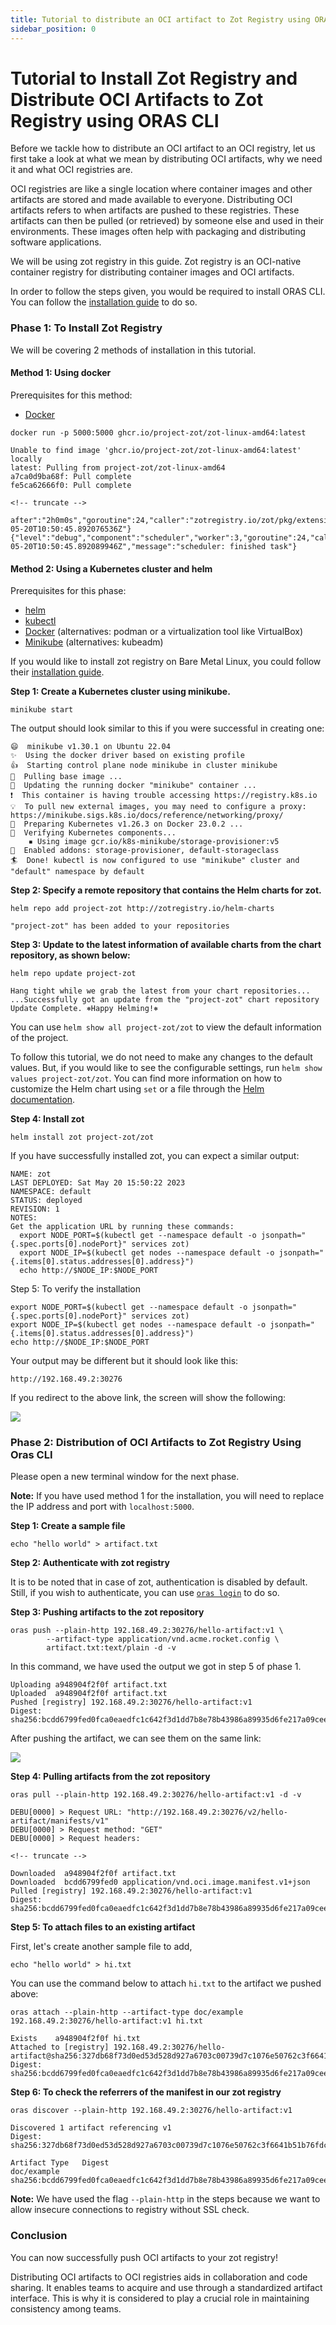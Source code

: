 ```yaml
---
title: Tutorial to distribute an OCI artifact to Zot Registry using ORAS CLI
sidebar_position: 0
---
```


# Tutorial to Install Zot Registry and Distribute OCI Artifacts to Zot Registry using ORAS CLI

Before we tackle how to distribute an OCI artifact to an OCI registry, let us first take a look at what we mean by distributing OCI artifacts, why we need it and what OCI registries are. 

OCI registries are like a single location where container images and other artifacts are stored and made available to everyone. Distributing OCI artifacts refers to when artifacts are pushed to these registries. These artifacts can then be pulled (or retrieved) by someone else and used in their environments. These images often help with packaging and distributing software applications.

We will be using zot registry in this guide. Zot registry is an OCI-native container registry for distributing container images and OCI artifacts.

In order to follow the steps given, you would be required to install ORAS CLI. You can follow the [installation guide](https://oras.land/docs/CLI/installation) to do so.

### Phase 1: To Install Zot Registry

We will be covering 2 methods of installation in this tutorial. 

#### Method 1: Using docker

Prerequisites for this method:
* [Docker](https://www.docker.com/) 

```
docker run -p 5000:5000 ghcr.io/project-zot/zot-linux-amd64:latest
```

```
Unable to find image 'ghcr.io/project-zot/zot-linux-amd64:latest' locally
latest: Pulling from project-zot/zot-linux-amd64
a7ca0d9ba68f: Pull complete 
fe5ca62666f0: Pull complete 

<!-- truncate -->

after":"2h0m0s","goroutine":24,"caller":"zotregistry.io/zot/pkg/extensions/extension_search.go:160","time":"2023-05-20T10:50:45.892076536Z"}
{"level":"debug","component":"scheduler","worker":3,"goroutine":24,"caller":"zotregistry.io/zot/pkg/scheduler/scheduler.go:105","time":"2023-05-20T10:50:45.892089946Z","message":"scheduler: finished task"}
```

#### Method 2: Using a Kubernetes cluster and helm

Prerequisites for this phase:
* [helm](https://helm.sh/docs/intro/install/)
* [kubectl](https://kubernetes.io/docs/tasks/tools/)
* [Docker](https://www.docker.com/) (alternatives: podman or a virtualization tool like VirtualBox)
* [Minikube](https://minikube.sigs.k8s.io/docs/start/) (alternatives: kubeadm)

If you would like to install zot registry on Bare Metal Linux, you could follow their [installation guide](https://zotregistry.io/v1.4.3/install-guides/install-guide-linux/).

**Step 1: Create a Kubernetes cluster using minikube.**

```
minikube start
```

The output should look similar to this if you were successful in creating one:

```
😄  minikube v1.30.1 on Ubuntu 22.04
✨  Using the docker driver based on existing profile
👍  Starting control plane node minikube in cluster minikube
🚜  Pulling base image ...
🏃  Updating the running docker "minikube" container ...
❗  This container is having trouble accessing https://registry.k8s.io
💡  To pull new external images, you may need to configure a proxy: https://minikube.sigs.k8s.io/docs/reference/networking/proxy/
🐳  Preparing Kubernetes v1.26.3 on Docker 23.0.2 ...
🔎  Verifying Kubernetes components...
    ▪ Using image gcr.io/k8s-minikube/storage-provisioner:v5
🌟  Enabled addons: storage-provisioner, default-storageclass
🏄  Done! kubectl is now configured to use "minikube" cluster and "default" namespace by default
```

**Step 2: Specify a remote repository that contains the Helm charts for zot.**

```
helm repo add project-zot http://zotregistry.io/helm-charts
```

```
"project-zot" has been added to your repositories
```

**Step 3: Update to the latest information of available charts from the chart repository, as shown below:**

```
helm repo update project-zot
```

```
Hang tight while we grab the latest from your chart repositories...
...Successfully got an update from the "project-zot" chart repository
Update Complete. ⎈Happy Helming!⎈
```

You can use `helm show all project-zot/zot` to view the default information of the project. 

To follow this tutorial, we do not need to make any changes to the default values. But, if you would like to see the configurable settings, run `helm show values project-zot/zot`. You can find more information on how to customize the Helm chart using `set` or a file through the [Helm documentation](https://helm.sh/docs/).

**Step 4: Install zot**

```
helm install zot project-zot/zot
```

If you have successfully installed zot, you can expect a similar output:

```
NAME: zot
LAST DEPLOYED: Sat May 20 15:50:22 2023
NAMESPACE: default
STATUS: deployed
REVISION: 1
NOTES:
Get the application URL by running these commands:
  export NODE_PORT=$(kubectl get --namespace default -o jsonpath="{.spec.ports[0].nodePort}" services zot)
  export NODE_IP=$(kubectl get nodes --namespace default -o jsonpath="{.items[0].status.addresses[0].address}")
  echo http://$NODE_IP:$NODE_PORT
```

Step 5: To verify the installation

```
export NODE_PORT=$(kubectl get --namespace default -o jsonpath="{.spec.ports[0].nodePort}" services zot)
export NODE_IP=$(kubectl get nodes --namespace default -o jsonpath="{.items[0].status.addresses[0].address}")
echo http://$NODE_IP:$NODE_PORT
```

Your output may be different but it should look like this:
```
http://192.168.49.2:30276
```

If you redirect to the above link, the screen will show the following:

![](https://hackmd.io/_uploads/SJT67IYH3.png)


### Phase 2: Distribution of OCI Artifacts to Zot Registry Using Oras CLI

Please open a new terminal window for the next phase.

**Note:** If you have used method 1 for the installation, you will need to replace the IP address and port with `localhost:5000`.

**Step 1: Create a sample file** 

```
echo "hello world" > artifact.txt
```

**Step 2: Authenticate with zot registry**

It is to be noted that in case of zot, authentication is disabled by default. Still, if you wish to authenticate, you can use [`oras login`](https://oras.land/docs/CLI_Reference/oras_login) to do so.

**Step 3: Pushing artifacts to the zot repository**

```
oras push --plain-http 192.168.49.2:30276/hello-artifact:v1 \
        --artifact-type application/vnd.acme.rocket.config \
        artifact.txt:text/plain -d -v
```

In this command, we have used the output we got in step 5 of phase 1.

```
Uploading a948904f2f0f artifact.txt
Uploaded  a948904f2f0f artifact.txt
Pushed [registry] 192.168.49.2:30276/hello-artifact:v1
Digest: sha256:bcdd6799fed0fca0eaedfc1c642f3d1dd7b8e78b43986a89935d6fe217a09cee
```

After pushing the artifact, we can see them on the same link:

![](https://hackmd.io/_uploads/SJdQHUKSn.png)


**Step 4: Pulling artifacts from the zot repository**

```
oras pull --plain-http 192.168.49.2:30276/hello-artifact:v1 -d -v
```

```
DEBU[0000] > Request URL: "http://192.168.49.2:30276/v2/hello-artifact/manifests/v1" 
DEBU[0000] > Request method: "GET"                      
DEBU[0000] > Request headers: 

<!-- truncate -->

Downloaded  a948904f2f0f artifact.txt
Downloaded  bcdd6799fed0 application/vnd.oci.image.manifest.v1+json
Pulled [registry] 192.168.49.2:30276/hello-artifact:v1
Digest: sha256:bcdd6799fed0fca0eaedfc1c642f3d1dd7b8e78b43986a89935d6fe217a09cee
```

**Step 5: To attach files to an existing artifact**

First, let's create another sample file to add,

```
echo "hello world" > hi.txt
```

You can use the command below to attach `hi.txt` to the artifact we pushed above:

```
oras attach --plain-http --artifact-type doc/example 192.168.49.2:30276/hello-artifact:v1 hi.txt
```

```
Exists    a948904f2f0f hi.txt
Attached to [registry] 192.168.49.2:30276/hello-artifact@sha256:327db68f73d0ed53d528d927a6703c00739d7c1076e50762c3f6641b51b76fdc
Digest: sha256:bcdd6799fed0fca0eaedfc1c642f3d1dd7b8e78b43986a89935d6fe217a09cee
```

**Step 6: To check the referrers of the manifest in our zot registry**

```
oras discover --plain-http 192.168.49.2:30276/hello-artifact:v1
```

```
Discovered 1 artifact referencing v1
Digest: sha256:327db68f73d0ed53d528d927a6703c00739d7c1076e50762c3f6641b51b76fdc

Artifact Type   Digest
doc/example     sha256:bcdd6799fed0fca0eaedfc1c642f3d1dd7b8e78b43986a89935d6fe217a09cee
```

**Note:** We have used the flag `--plain-http` in the steps because we want to allow insecure connections to registry without SSL check.

### Conclusion

You can now successfully push OCI artifacts to your zot registry! 

Distributing OCI artifacts to OCI registries aids in collaboration and code sharing. It enables teams to acquire and use through a standardized artifact interface. This is why it is considered to play a crucial role in maintaining consistency among teams.